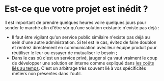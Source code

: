 # Est-ce que votre projet est inédit ?

Il est important de prendre quelques heures voire quelques jours pour sonder le marché afin d'être sûr qu'une solution existante n'existe pas déjà :

- Il faut être vigilant qu'un service public similaire n'existe pas déjà au sein d'une autre administration. Si tel est le cas, évitez de faire doublon et rentrez directement en communication avec leur équipe produit pour réutiliser le leur ou essayer de mutualiser le besoin ;
- Dans le cas où c'est un service privé, jauger si ça vaut vraiment le coup de développer une solution en interne comme expliqué dans [les coûts liés au temps](#réfléchir-aux-coûts-liés-au-temps). C'est un arbitrage très souvent lié à vos spécificités métiers non présentes dans l'outil.
